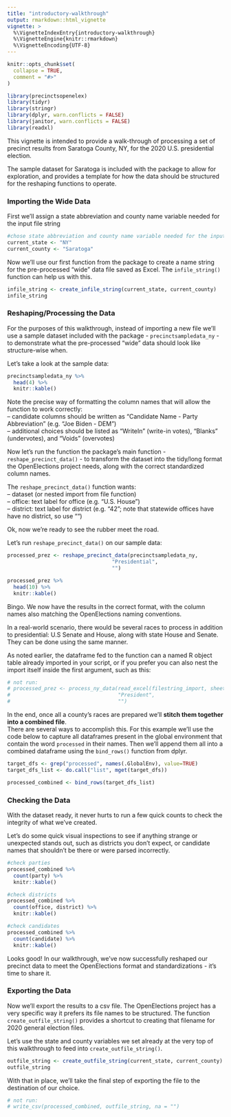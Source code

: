 ```yaml
---
title: "introductory-walkthrough"
output: rmarkdown::html_vignette
vignette: >
  %\VignetteIndexEntry{introductory-walkthrough}
  %\VignetteEngine{knitr::rmarkdown}
  %\VignetteEncoding{UTF-8}
---
```


```r
knitr::opts_chunk$set(
  collapse = TRUE,
  comment = "#>"
)
```

```r
library(precinctsopenelex)
library(tidyr)
library(stringr)
library(dplyr, warn.conflicts = FALSE)
library(janitor, warn.conflicts = FALSE)
library(readxl)
```

This vignette is intended to provide a walk-through of processing a set of precinct results from Saratoga County, NY, for the 2020 U.S. presidential election.  
  
The sample dataset for Saratoga is included with the package to allow for exploration, and provides a template for how the data should be structured for the reshaping functions to operate.  
  
### Importing the Wide Data
 
First we'll assign a state abbreviation and county name variable needed for the input file string
```r
#chose state abbreviation and county name variable needed for the input file string
current_state <- "NY"
current_county <- "Saratoga"
```

Now we'll use our first function from the package to create a name string for the pre-processed "wide"  data file saved as Excel. The `infile_string()` function can help us with this. 
```r

infile_string <- create_infile_string(current_state, current_county)
infile_string

```

### Reshaping/Processing the Data

For the purposes of this walkthrough, instead of importing a new file we'll use a sample dataset included with the package - `precinctsampledata_ny` - to demonstrate what the pre-processed "wide" data should look like structure-wise when.    
  
Let's take a look at the sample data:  
```r
precinctsampledata_ny %>% 
  head(4) %>% 
  knitr::kable()

```

Note the precise way of formatting the column names that will allow the function to work correctly:  
 -- candidate columns should be written as "Candidate Name - Party Abbreviation" (e.g. "Joe Biden - DEM")  
 -- additional choices should be listed as "WriteIn" (write-in votes), "Blanks" (undervotes), and "Voids" (overvotes)  
  
Now let's run the function the package's main function - `reshape_precinct_data()` - to transform the dataset into the tidy/long format the OpenElections project needs, along with the correct standardized column names.  

The `reshape_precinct_data()` function wants:  
 -- dataset (or nested import from file function)  
 -- office: text label for office (e.g. "U.S. House")  
 -- district: text label for district (e.g. "42"; note that statewide offices have have no district, so use "")   
  
Ok, now we're ready to see the rubber meet the road.

Let's run `reshape_precinct_data()` on our sample data:

```r
processed_prez <- reshape_precinct_data(precinctsampledata_ny,
                                  "Presidential",
                                  "")

processed_prez %>% 
  head(10) %>% 
  knitr::kable()

```

Bingo. We now have the results in the correct format, with the column names also matching the OpenElections naming conventions.  
  
In a real-world scenario, there would be several races to process in addition to presidential: U.S Senate and House, along with state House and Senate. They can be done using the same manner.  
  
As noted earlier, the dataframe fed to the function can a named R object table already imported in your script, or if you prefer you can also nest the import itself inside the first argument, such as this:

```r
# not run:
# processed_prez <- process_ny_data(read_excel(filestring_import, sheet = "presidential"), 
#                                   "President", 
#                                   "")
```

In the end, once all a county's races are prepared we'll **stitch them together into a combined file**.   
There are several ways to accomplish this. For this example we'll use the code below to capture all dataframes present in the global environment that contain the word `processed` in their names. Then we'll append them all into a combined dataframe using the `bind_rows()` function from dplyr. 

```r

target_dfs <- grep("processed", names(.GlobalEnv), value=TRUE)
target_dfs_list <- do.call("list", mget(target_dfs))

processed_combined <- bind_rows(target_dfs_list)

```

  
### Checking the Data

With the dataset ready, it never hurts to run a few quick counts to check the integrity of what we've created.  
  
Let's do some quick visual inspections to see if anything strange or unexpected stands out, such as districts you don't expect, or candidate names that shouldn't be there or were parsed incorrectly.

```r
#check parties
processed_combined %>% 
  count(party) %>% 
  knitr::kable()

#check districts
processed_combined %>% 
  count(office, district) %>% 
  knitr::kable()

#check candidates
processed_combined %>% 
  count(candidate) %>% 
  knitr::kable()
```

Looks good! In our walkthrough, we've now successfully reshaped our precinct data to meet the OpenElections format and standardizations - it's time to share it.
  
### Exporting the Data

Now we'll export the results to a csv file. The OpenElections project has a very specific way it prefers its file names to be structured. The function `create_outfile_string()` provides a shortcut to creating that filename for 2020 general election files.  
  
Let's use the state and county variables we set already at the very top of this walkthrough to feed into  `create_outfile_string()`.  

```r
outfile_string <- create_outfile_string(current_state, current_county)
outfile_string
```

With that in place, we'll take the final step of exporting the file to the destination of our choice.

```r
# not run:
# write_csv(processed_combined, outfile_string, na = "")

```








